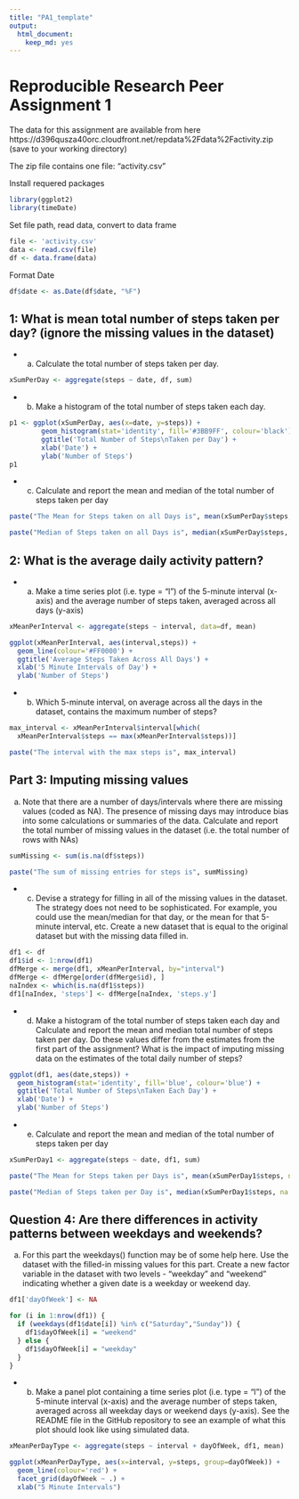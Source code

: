 ```yaml
---
title: "PA1_template"
output: 
  html_document: 
    keep_md: yes
---
```


Reproducible Research Peer Assignment 1
=======================================

The data for this assignment are available from here
https://d396qusza40orc.cloudfront.net/repdata%2Fdata%2Factivity.zip
       (save to your working directory)

The zip file contains one file: "activity.csv"

Install requered packages

```r
library(ggplot2)
library(timeDate)
```


Set file path, read data, convert to data frame
```r
file <- 'activity.csv'
data <- read.csv(file)
df <- data.frame(data)
```


Format Date
```r
df$date <- as.Date(df$date, "%F")
```

1: What is mean total number of steps taken per day? (ignore the missing values in the dataset)
-----------
- a. Calculate the total number of steps taken per day.

```r
xSumPerDay <- aggregate(steps ~ date, df, sum)
```

- b. Make a histogram of the total number of steps taken each day.

```r
p1 <- ggplot(xSumPerDay, aes(x=date, y=steps)) +
        geom_histogram(stat='identity', fill='#3BB9FF', colour='black') +
        ggtitle('Total Number of Steps\nTaken per Day') +
        xlab('Date') +
        ylab('Number of Steps')
p1
```

  
- c. Calculate and report the mean and median of the total number of steps taken per day

```r
paste("The Mean for Steps taken on all Days is", mean(xSumPerDay$steps, na.rm=TRUE))

paste("Median of Steps taken on all Days is", median(xSumPerDay$steps, na.rm=TRUE))
```

  
2: What is the average daily activity pattern?
-----------

- a. Make a time series plot (i.e. type = "l") of the 5-minute interval (x-axis) and the average number of steps taken, averaged across all days (y-axis)

```r
xMeanPerInterval <- aggregate(steps ~ interval, data=df, mean)
```

```r
ggplot(xMeanPerInterval, aes(interval,steps)) +
  geom_line(colour='#FF0000') +
  ggtitle('Average Steps Taken Across All Days') +
  xlab('5 Minute Intervals of Day') +
  ylab('Number of Steps')
```

- b. Which 5-minute interval, on average across all the days in the dataset, contains the maximum number of steps?

```r
max_interval <- xMeanPerInterval$interval[which(
  xMeanPerInterval$steps == max(xMeanPerInterval$steps))]
```

```r
paste("The interval with the max steps is", max_interval)
```

Part 3: Imputing missing values
---
a. Note that there are a number of days/intervals where there are missing values (coded as NA). The presence of missing days may introduce bias into some calculations or summaries of the data. Calculate and report the total number of missing values in the dataset (i.e. the total number of rows with NAs)

```r
sumMissing <- sum(is.na(df$steps))
```

```r
paste("The sum of missing entries for steps is", sumMissing)
```

- c. Devise a strategy for filling in all of the missing values in the dataset. The strategy does not need to be sophisticated. For example, you could use the mean/median for that day, or the mean for that 5-minute interval, etc. Create a new dataset that is equal to the original dataset but with the missing data filled in.

```r
df1 <- df
df1$id <- 1:nrow(df1)
dfMerge <- merge(df1, xMeanPerInterval, by="interval")
dfMerge <- dfMerge[order(dfMerge$id), ]
naIndex <- which(is.na(df1$steps))
df1[naIndex, 'steps'] <- dfMerge[naIndex, 'steps.y']
```

- d. Make a histogram of the total number of steps taken each day and Calculate and report the mean and median total number of steps taken per day. Do these values differ from the estimates from the first part of the assignment? What is the impact of imputing missing data on the estimates of the total daily number of steps?

```r
ggplot(df1, aes(date,steps)) +
  geom_histogram(stat='identity', fill='blue', colour='blue') +
  ggtitle('Total Number of Steps\nTaken Each Day') +
  xlab('Date') +
  ylab('Number of Steps')
```

- e. Calculate and report the mean and median of the total number of steps taken per day

```r
xSumPerDay1 <- aggregate(steps ~ date, df1, sum)
```

```r
paste("The Mean for Steps taken per Days is", mean(xSumPerDay1$steps, na.rm=TRUE))

paste("Median of Steps taken per Day is", median(xSumPerDay1$steps, na.rm=TRUE))
```


Question 4: Are there differences in activity patterns between weekdays and weekends?
--------
a. For this part the weekdays() function may be of some help here. Use the dataset with the filled-in missing values for this part. Create a new factor variable in the dataset with two levels - "weekday" and "weekend" indicating whether a given date is a weekday or weekend day.

```r
df1['dayOfWeek'] <- NA

for (i in 1:nrow(df1)) {
  if (weekdays(df1$date[i]) %in% c("Saturday","Sunday")) {
    df1$dayOfWeek[i] = "weekend"
  } else {
    df1$dayOfWeek[i] = "weekday"
  }
}
```

- b. Make a panel plot containing a time series plot (i.e. type = "l") of the 5-minute interval (x-axis) and the average number of steps taken, averaged across all weekday days or weekend days (y-axis). See the README file in the GitHub repository to see an example of what this plot should look like using simulated data.

```r
xMeanPerDayType <- aggregate(steps ~ interval + dayOfWeek, df1, mean)
```

```r
ggplot(xMeanPerDayType, aes(x=interval, y=steps, group=dayOfWeek)) +
  geom_line(colour='red') +
  facet_grid(dayOfWeek ~ .) +
  xlab("5 Minute Intervals")
```
